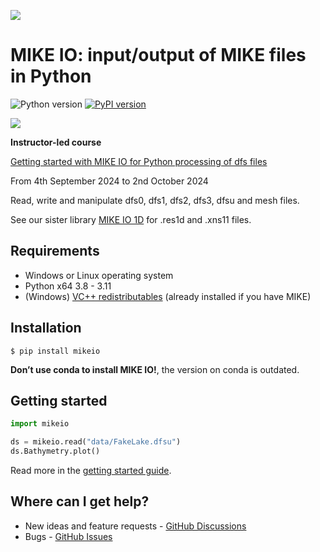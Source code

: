 
![](MIKE-IO-Logo-Pos-RGB.svg)

# MIKE IO: input/output of MIKE files in Python
 ![Python version](https://img.shields.io/pypi/pyversions/mikeio.svg)
[![PyPI version](https://badge.fury.io/py/mikeio.svg)](https://badge.fury.io/py/mikeio)

::: callout-note
![](https://training.dhigroup.com/ACA_Logo.png?v=1647618443406)

**Instructor-led course**

[Getting started with MIKE IO for Python processing of dfs files](https://training.dhigroup.com/event/sessions?id=Instructor-led_course_-_Online852475847)
 
From 4th September 2024 to 2nd October 2024
:::

Read, write and manipulate dfs0, dfs1, dfs2, dfs3, dfsu and mesh files. 

See our sister library [MIKE IO 1D](https://github.com/DHI/mikeio1d) for .res1d and .xns11 files.

## Requirements

* Windows or Linux operating system
* Python x64 3.8 - 3.11
* (Windows) [VC++ redistributables](https://support.microsoft.com/en-us/help/2977003/the-latest-supported-visual-c-downloads>) (already installed if you have MIKE)

## Installation

```
$ pip install mikeio
```

::: callout-warning
**Don't use conda to install MIKE IO!**, the version on conda is outdated.
:::

## Getting started

```python
import mikeio

ds = mikeio.read("data/FakeLake.dfsu")
ds.Bathymetry.plot()
```

Read more in the [getting started guide](user-guide/getting-started.qmd).


## Where can I get help?

* New ideas and feature requests - [GitHub Discussions](https://github.com/DHI/mikeio/discussions)
* Bugs - [GitHub Issues](https://github.com/DHI/mikeio/issues)

